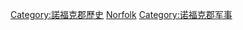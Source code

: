 [[Category:諾福克郡歷史|Category:諾福克郡歷史]]
[[Category:英格蘭各郡軍事史|Norfolk]]
[[Category:诺福克郡军事|Category:诺福克郡军事]]
